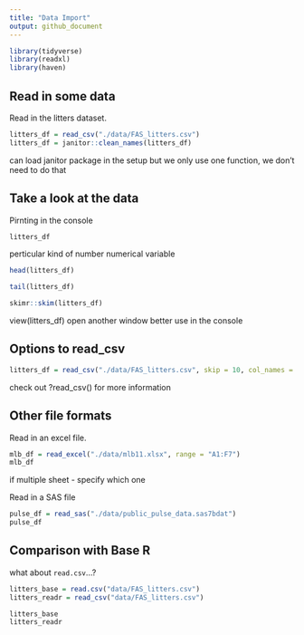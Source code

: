```yaml
---
title: "Data Import"
output: github_document
---
```


```r
library(tidyverse)
library(readxl)
library(haven)
```

## Read in some data

Read in the litters dataset.

```r
litters_df = read_csv("./data/FAS_litters.csv")
litters_df = janitor::clean_names(litters_df)
```
can load janitor package in the setup
but we only use one function, we don't need to do that


## Take a look at the data

Pirnting in the console 
```r
litters_df
```
<dbl> perticular kind of number
numerical variable

```r
head(litters_df)
```

```r
tail(litters_df)
```

```r
skimr::skim(litters_df)
```

view(litters_df)
open another window
better use in the console


##  Options to read_csv

```r
litters_df = read_csv("./data/FAS_litters.csv", skip = 10, col_names = FALSE, na = c("","NA",".","99999"))
```

check out ?read_csv() for more information

## Other file formats

Read in an excel file.

```r
mlb_df = read_excel("./data/mlb11.xlsx", range = "A1:F7")
mlb_df
```
if multiple sheet - specify which one

Read in a SAS file 

```r
pulse_df = read_sas("./data/public_pulse_data.sas7bdat")
pulse_df
```

## Comparison with Base R

what about `read.csv`...?

```r
litters_base = read.csv("data/FAS_litters.csv")
litters_readr = read_csv("data/FAS_litters.csv")

litters_base
litters_readr
```

